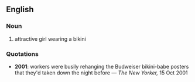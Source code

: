==English==
===Noun===
#attractive girl wearing a bikini
===Quotations===
*'''2001''': workers were busily rehanging the Budweiser bikini-babe posters that they'd taken down the night before &mdash; ''The New Yorker,'' 15 Oct 2001